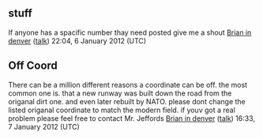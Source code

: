 <article id="34300857" title=Talk:List of North African airfields during World War II>
	<talkpage id="34300857" title="Talk:List of North African airfields during World War II">
{{WPAVIATION|class=list|Airports=yes}}
{{WPMILHIST|class=list|list=yes|B1=n|B2=n|B3=y|B4=y|B5=n|Aviation=yes|US=yes}}

==stuff==
If anyone has a spacific number thay need posted give me a shout [[User:Brian in denver|Brian in denver]] ([[User talk:Brian in denver|talk]]) 22:04, 6 January 2012 (UTC)
==Off Coord==
There can be a million different reasons a coordinate can be off. the most common one is. that a new runway was built down the road from the origanal dirt one. and even later rebuilt by NATO.
please dont change the listed origanal coordinate to match the modern field. if youv got a real problem please feel free to contact Mr. Jeffords [[User:Brian in denver|Brian in denver]] ([[User talk:Brian in denver|talk]]) 16:33, 7 January 2012 (UTC)
	</talkpage>
</article>